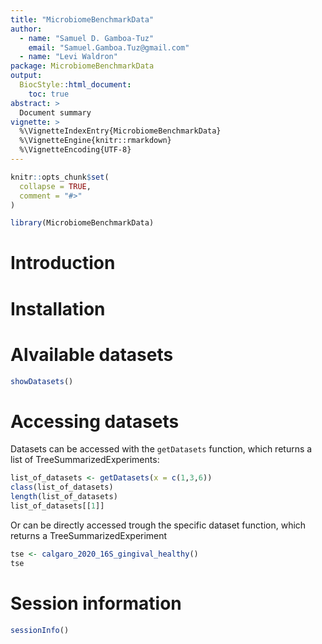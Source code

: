 ```yaml
---
title: "MicrobiomeBenchmarkData"
author:
  - name: "Samuel D. Gamboa-Tuz"
    email: "Samuel.Gamboa.Tuz@gmail.com"
  - name: "Levi Waldron"
package: MicrobiomeBenchmarkData
output: 
  BiocStyle::html_document:
    toc: true
abstract: >
  Document summary
vignette: >
  %\VignetteIndexEntry{MicrobiomeBenchmarkData}
  %\VignetteEngine{knitr::rmarkdown}
  %\VignetteEncoding{UTF-8}
---
```


```r
knitr::opts_chunk$set(
  collapse = TRUE,
  comment = "#>"
)
```

```r
library(MicrobiomeBenchmarkData)
```

# Introduction

# Installation

# Alvailable datasets

```r
showDatasets()
```

# Accessing datasets

Datasets can be accessed with the `getDatasets` function, which returns a list
of TreeSummarizedExperiments:

```r
list_of_datasets <- getDatasets(x = c(1,3,6))
class(list_of_datasets)
length(list_of_datasets)
list_of_datasets[[1]]
```

Or can be directly accessed trough the specific dataset function, which
returns a TreeSummarizedExperiment

```r
tse <- calgaro_2020_16S_gingival_healthy()
tse
```


# Session information

```r
sessionInfo()
```

